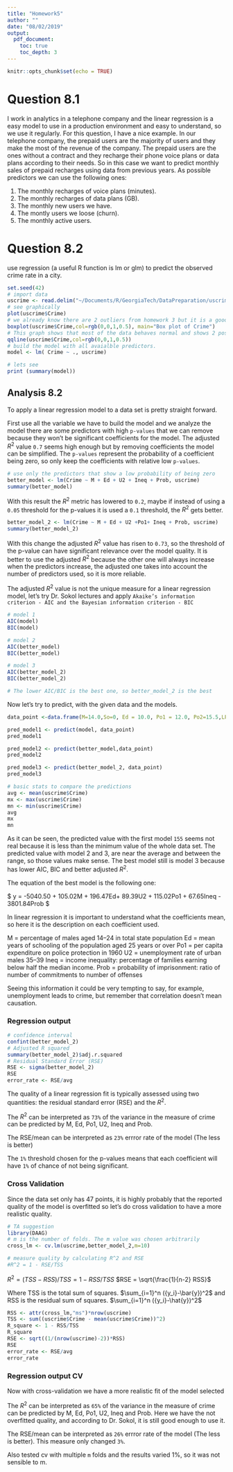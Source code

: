 ```yaml
---
title: "Homework5"
author: ""
date: "08/02/2019"
output:
  pdf_document:
    toc: true
    toc_depth: 3
---
```


```r
knitr::opts_chunk$set(echo = TRUE)
```

# Question 8.1

I work in analytics in a telephone company and the linear regression is a easy model to use in a production environment and easy to understand, so we use it regularly. For this question, I have a nice example. In our telephone company, the prepaid users are the majority of users and they make the most of the revenue of the company. The prepaid users are the ones without a contract and they recharge their phone voice plans or data plans according to their needs. So in this case we want to predict monthly sales of prepaid recharges using data from previous years. As possible predictors we can use the following ones:

1. The monthly recharges of voice plans (minutes).
2. The monthly recharges of data plans (GB).
3. The monthly new users we have.
4. The montly users we loose (churn).
5. The monthly active users.

# Question 8.2

use regression (a useful R function is lm or glm) to predict the observed crime rate in a city.

```r
set.seed(42)
# import data
uscrime <- read.delim("~/Documents/R/GeorgiaTech/DataPreparation/uscrime.txt")
# see graphically
plot(uscrime$Crime)
# we already know there are 2 outliers from homework 3 but it is a good practice to check for it.
boxplot(uscrime$Crime,col=rgb(0,0,1,0.5), main="Box plot of Crime")
# This graph shows that most of the data behaves normal and shows 2 possible outliers.
qqline(uscrime$Crime,col=rgb(0,0,1,0.5))
# build the model with all avaialble predictors.
model <- lm( Crime ~ ., uscrime)

# lets see 
print (summary(model))
```

## Analysis 8.2

To apply a linear regression model to a data set is pretty straight forward.

First use all the variable we have to build the model and we analyze the model there are some predictors with high `p-values` that we can remove because they won't be significant coefficients for the model. The adjusted $R^2$ value `0.7` seems high enough but by removing coefficients the model can be simplified. The `p-values` represent the probability of a coefficient being zero, so only keep the coefficients with relative low `p-values`.

```r
# use only the predictors that show a low probability of being zero
better_model <- lm(Crime ~ M + Ed + U2 + Ineq + Prob, uscrime) 
summary(better_model)

```


With this result the $R^2$ metric has lowered to `0.2`, maybe if instead of using a `0.05` threshold for the p-values it is used a `0.1` threshold, the $R^2$ gets better.


```r
better_model_2 <- lm(Crime ~ M + Ed + U2 +Po1+ Ineq + Prob, uscrime) 
summary(better_model_2)
```

With this change the adjusted $R^2$ value has risen to `0.73`, so the threshold of the p-value can have significant relevance over the model quality. It is better to use the adjusted $R^2$ because the other one will always increase when the predictors increase, the adjusted one takes into account the number of predictors used, so it is more reliable.

The adjusted $R^2$ value is not the unique measure for a linear regression model, let's try Dr. Sokol lectures and apply `Akaike’s information criterion - AIC and the Bayesian information criterion - BIC`

```r
# model 1
AIC(model)
BIC(model)

# model 2
AIC(better_model)
BIC(better_model)

# model 3
AIC(better_model_2)
BIC(better_model_2)

# The lower AIC/BIC is the best one, so better_model_2 is the best
```


Now let's try to predict, with the given data and the models.

```r
data_point <-data.frame(M=14.0,So=0, Ed = 10.0, Po1 = 12.0, Po2=15.5,LF = 0.640, M.F=94.0, Pop = 150, NW=1.1, U1 = 0.120, U2=3.6, Wealth = 3200, Ineq = 20.1, Prob = 0.040,Time=39.0)

pred_model1 <- predict(model, data_point)
pred_model1

pred_model2 <- predict(better_model,data_point)
pred_model2

pred_model3 <- predict(better_model_2, data_point)
pred_model3

# basic stats to compare the predictions
avg <- mean(uscrime$Crime)
mx <- max(uscrime$Crime)
mn <- min(uscrime$Crime)
avg
mx
mn
```


As it can be seen, the predicted value with the first model `155` seems not real because it is less than the minimum value of the whole data set. The predicted value with model 2 and 3, are near the average and between the range, so those values make sense. The best model still is model 3 because has lower AIC, BIC and better adjusted $R^2$.

The equation of the best model is the following one:

$ y = -5040.50 + 105.02M + 196.47Ed+ 89.39U2 + 115.02Po1 + 67.65Ineq - 3801.84Prob $


In linear regression it is important to understand what the coefficients mean, so here it is the description on each coefficient used.

M = 	percentage of males aged 14–24 in total state population
Ed = 	mean years of schooling of the population aged 25 years or over
Po1 = per capita expenditure on police protection in 1960
U2 = unemployment rate of urban males 35–39
Ineq = 	income inequality: percentage of families earning below half the median income.
Prob = 	probability of imprisonment: ratio of number of commitments to number of offenses

Seeing this information it could be very tempting to say, for example, unemployment leads to crime, but remember that correlation doesn't mean causation.

### Regression output


```r
# confidence interval
confint(better_model_2)
# Adjusted R squared
summary(better_model_2)$adj.r.squared
# Residual Standard Error (RSE)
RSE <- sigma(better_model_2)
RSE
error_rate <- RSE/avg
```

The quality of a linear regression fit is typically assessed using two quantities: the residual standard error (RSE) and the $R^2$.

The $R^2$ can be interpreted as `73%` of the variance in the measure of crime can be predicted by M, Ed, Po1, U2, Ineq and Prob.

The RSE/mean can be interpreted as `23%` errror rate of the model (The less is better)

The `1%` threshold chosen for the p-values means that each coefficient will have `1%` of chance of not being significant.
 
### Cross Validation

Since the data set only has 47 points, it is highly probably that the reported quality of the model is overfitted so let's do cross validation to have a more realistic quality.

```r
# TA suggestion
library(DAAG)
# m is the number of folds. The m value was chosen arbitrarily
cross_lm <- cv.lm(uscrime,better_model_2,m=10)

# measure quality by calculating R^2 and RSE
#R^2 = 1 - RSE/TSS

```

$R^2 = (TSS-RSS)/TSS = 1 - RSS/TSS$
$RSE = \sqrt{\frac{1}{n-2} RSS}$

Where TSS is the total sum of squares.  $\sum_{i=1}^n ({y_i}-\bar{y})^2$
and RSS is the residual sum of squares. $\sum_{i=1}^n ({y_i}-\hat{y})^2$

```r
RSS <- attr(cross_lm,"ms")*nrow(uscrime)
TSS <- sum((uscrime$Crime - mean(uscrime$Crime))^2)
R_square <- 1 - RSS/TSS
R_square
RSE <- sqrt((1/(nrow(uscrime)-2))*RSS)
RSE
error_rate <- RSE/avg
error_rate
```

### Regression output CV

Now with cross-validation we have a more realistic fit of the model selected

The $R^2$ can be interpreted as `65%` of the variance in the measure of crime can be predicted by M, Ed, Po1, U2, Ineq and Prob. Here we have the not overfitted quality, and according to Dr. Sokol, it is still good enough to use it.

The RSE/mean can be interpreted as `26%` errror rate of the model (The less is better). This measure only changed `3%`.

Also tested cv with multiple `m` folds and the results varied 1%, so it was not sensible to m.
